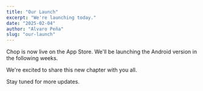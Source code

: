 ```yaml
---
title: "Our Launch"
excerpt: "We're launching today."
date: "2025-02-04"
author: "Alvaro Peña"
slug: "our-launch"
---
```


Chop is now live on the App Store. We'll be launching the Android version in the following weeks.

We're excited to share this new chapter with you all.

Stay tuned for more updates.